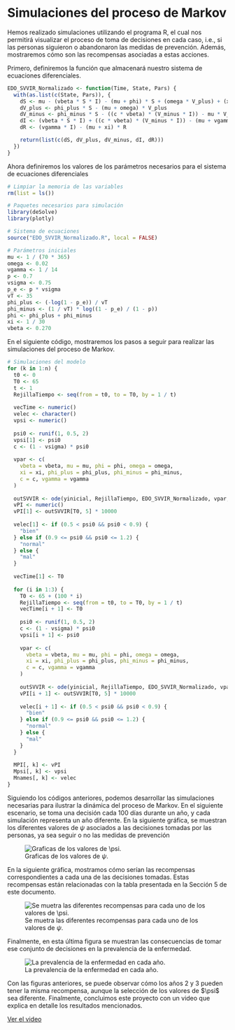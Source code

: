 # Simulaciones del proceso de Markov

Hemos realizado simulaciones utilizando el programa R, el cual nos permitirá visualizar el proceso de toma de decisiones en cada caso, i.e., si las personas siguieron o abandonaron las medidas de prevención. Además, mostraremos cómo son las recompensas asociadas a estas acciones.

Primero, definiremos la función que almacenará nuestro sistema de ecuaciones diferenciales.

``` r
EDO_SVVIR_Normalizado <- function(Time, State, Pars) {
  with(as.list(c(State, Pars)), {
    dS <- mu - (vbeta * S * I) - (mu + phi) * S + (omega * V_plus) + (xi * R)
    dV_plus <- phi_plus * S - (mu + omega) * V_plus
    dV_minus <- phi_minus * S - ((c * vbeta) * (V_minus * I)) - mu * V_minus
    dI <- (vbeta * S * I) + ((c * vbeta) * (V_minus * I)) - (mu + vgamma) * I
    dR <- (vgamma * I) - (mu + xi) * R

    return(list(c(dS, dV_plus, dV_minus, dI, dR)))
  })
}
```

Ahora definiremos los valores de los parámetros necesarios para el sistema de ecuaciones diferenciales

``` r
# Limpiar la memoria de las variables
rm(list = ls())

# Paquetes necesarios para simulación
library(deSolve)
library(plotly)

# Sistema de ecuaciones
source("EDO_SVVIR_Normalizado.R", local = FALSE)

# Parámetros iniciales
mu <- 1 / (70 * 365)
omega <- 0.02
vgamma <- 1 / 14
p <- 0.7
vsigma <- 0.75
p_e <- p * vsigma
vT <- 35
phi_plus <- (-log(1 - p_e)) / vT
phi_minus <- (1 / vT) * log((1 - p_e) / (1 - p))
phi <- phi_plus + phi_minus
xi <- 1 / 30
vbeta <- 0.270
```

En el siguiente código, mostraremos los pasos a seguir para realizar las simulaciones del proceso de Markov.

``` r
# Simulaciones del modelo
for (k in 1:n) {
  t0 <- 0
  T0 <- 65
  t <- 1
  RejillaTiempo <- seq(from = t0, to = T0, by = 1 / t)
  
  vecTime <- numeric()
  velec <- character()
  vpsi <- numeric()
  
  psi0 <- runif(1, 0.5, 2)
  vpsi[1] <- psi0
  c <- (1 - vsigma) * psi0
  
  vpar <- c(
    vbeta = vbeta, mu = mu, phi = phi, omega = omega,
    xi = xi, phi_plus = phi_plus, phi_minus = phi_minus,
    c = c, vgamma = vgamma
  )
  
  outSVVIR <- ode(yinicial, RejillaTiempo, EDO_SVVIR_Normalizado, vpar, method = "lsoda")
  vPI <- numeric()
  vPI[1] <- outSVVIR[T0, 5] * 10000
  
  velec[1] <- if (0.5 < psi0 && psi0 < 0.9) {
    "bien"
  } else if (0.9 <= psi0 && psi0 <= 1.2) {
    "normal"
  } else {
    "mal"
  }
  
  vecTime[1] <- T0
  
  for (i in 1:3) {
    T0 <- 65 + (100 * i)
    RejillaTiempo <- seq(from = t0, to = T0, by = 1 / t)
    vecTime[i + 1] <- T0
    
    psi0 <- runif(1, 0.5, 2)
    c <- (1 - vsigma) * psi0
    vpsi[i + 1] <- psi0
    
    vpar <- c(
      vbeta = vbeta, mu = mu, phi = phi, omega = omega,
      xi = xi, phi_plus = phi_plus, phi_minus = phi_minus,
      c = c, vgamma = vgamma
    )
    
    outSVVIR <- ode(yinicial, RejillaTiempo, EDO_SVVIR_Normalizado, vpar, method = "lsoda")
    vPI[i + 1] <- outSVVIR[T0, 5] * 10000
    
    velec[i + 1] <- if (0.5 < psi0 && psi0 < 0.9) {
      "bien"
    } else if (0.9 <= psi0 && psi0 <= 1.2) {
      "normal"
    } else {
      "mal"
    }
  }
  
  MPI[, k] <- vPI
  Mpsi[, k] <- vpsi
  Mnames[, k] <- velec
}
```

Siguiendo los códigos anteriores, podemos desarrollar las simulaciones necesarias para ilustrar la dinámica del proceso de Markov. En el siguiente escenario, se toma una decisión cada 100 días durante un año, y cada simulación representa un año diferente. En la siguiente gráfica, se muestran los diferentes valores de $\psi$ asociados a las decisiones tomadas por las personas, ya sea seguir o no las medidas de prevención

![Graficas de los valores de $\psi$.](valores_psi.png){#graficaspsi}

En la siguiente gráfica, mostramos cómo serían las recompensas correspondientes a cada una de las decisiones tomadas. Estas recompensas están relacionadas con la tabla presentada en la Sección 5 de este documento.

![Se muetra las diferentes recompensas para cada uno de los valores de $\psi$.](recompensa.png){#figrecompensa}

Finalmente, en esta última figura se muestran las consecuencias de tomar ese conjunto de decisiones en la prevalencia de la enfermedad.

![La prevalencia de la enfermedad en cada año.](prevalencia.png){#prevalencia}

Con las figuras anteriores, se puede observar cómo los años 2 y 3 pueden tener la misma recompensa, aunque la selección de los valores de \$\\psi\$ sea diferente. Finalmente, concluimos este proyecto con un video que explica en detalle los resultados mencionados.

[Ver el video](https://www.youtube.com/watch?v=TGxwYWF3zRI&ab_channel=IrasemaPedrozaMeza)
